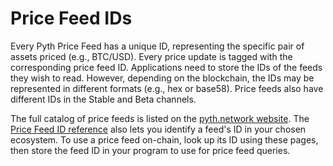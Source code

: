 # Price Feed IDs

Every Pyth Price Feed has a unique ID, representing the specific pair of assets priced (e.g., BTC/USD).
Every price update is tagged with the corresponding price feed ID.
Applications need to store the IDs of the feeds they wish to read.
However, depending on the blockchain, the IDs may be represented in different formats (e.g., hex or base58).
Price feeds also have different IDs in the Stable and Beta channels.

The full catalog of price feeds is listed on the [pyth.network website](https://pyth.network/price-feeds/).
The [Price Feed ID reference](https://pyth.network/developers/price-feed-ids) also lets you identify a feed's ID in your chosen ecosystem.
To use a price feed on-chain, look up its ID using these pages, then store the feed ID in your program to use for price feed queries.
